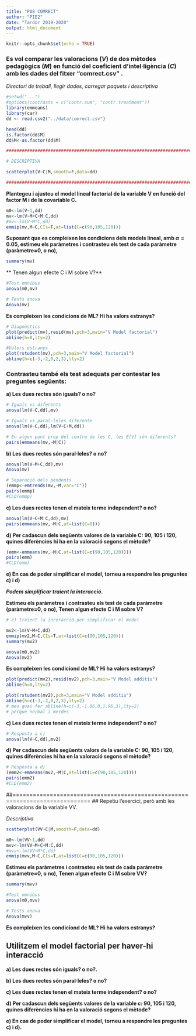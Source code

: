 ---
title: "P08 COMRECT"
author: "PIE2"
date: "Tardor 2019-2020"
output: html_document
---

```{r setup, include=FALSE}
knitr::opts_chunk$set(echo = TRUE)
```

### Es vol comparar les valoracions (*V*) de dos mètodes pedagògics (*M*) en funció del coeficient d'intel·ligència (*C*) amb les dades del fitxer “comrect.csv” . 

*Directori de treball, llegir dades, carregar paquets i descriptiva*

```{r}
#setwd("...")
#options(contrasts = c("contr.sum", "contr.treatment"))
library(emmeans)
library(car)
dd <- read.csv2("../data/comrect.csv")

head(dd)
is.factor(dd$M)
dd$M<-as.factor(dd$M)

##############################################################################

# DESCRIPTIVA

scatterplot(V~C|M,smooth=F,data=dd)

##############################################################################
```

**Plantegeu i ajusteu el model lineal factorial de la variable V en funció del factor M i de la covariable C.** 

```{r}
m0<-lm(V~1,dd)
mv<-lm(V~M+C+M:C,dd)
#mv<-lm(V~M*C,dd)
emmip(mv,M~C,CIs=T,at=list(C=c(90,105,120)))
```

**Suposant que es compleixen les condicions dels models lineal, amb $\alpha=0.05$, estimeu els paràmetres i contrasteu els test de cada paràmetre (paràmetre=0, o no),**

```{r}
summary(mv)
```

** Tenen algun efecte C i M sobre V?**

```{r}
#Test omnibus
anova(m0,mv)

# Tests anova
Anova(mv)
```

**Es compleixen les condicions de ML? Hi ha valors estranys?**

```{r}
# Diagnòstics
plot(predict(mv),resid(mv),pch=3,main="V Model factorial")
abline(h=0,lty=2)

#Valors estranys
plot(rstudent(mv),pch=3,main="V Model factorial")
abline(h=c(-3,-2,0,2,3),lty=2)
```

### Contrasteu també els test adequats per contestar les preguntes següents: 

**a) Les dues rectes són iguals? o no? **

```{r}
# Iguals vs diferents
anova(lm(V~C,dd),mv) 

# Iguals vs paral·leles diferente
anova(lm(V~C,dd),lm(V~C+M,dd)) 

# En algun punt prop del centre de les C, les E[V] són diferents?
pairs(emmeans(mv,~M|C)) 
```

**b) Les dues rectes són paral·leles? o no? **

```{r}
anova(lm(V~M+C,dd),mv)
Anova(mv)

# Separació dels pendents
(emmp<-emtrends(mv,~M,var="C")) 
pairs(emmp)
#CLD(emmp)
```

**c) Les dues rectes tenen el mateix terme independent? o no?**

```{r}
anova(lm(V~C+M:C,dd),mv)
pairs(emmeans(mv,~M|C,at=list(C=0)))
```

**d) Per cadascun dels següents valores de la variable C: 90, 105 i 120, quines diferències hi ha en la valoració segons el mètode?**

```{r}
(emm<-emmeans(mv,~M|C,at=list(C=c(90,105,120))))
pairs(emm)
#CLD(emm)

```

**e) En cas de poder simplificar el model, torneu a respondre les preguntes c) i d)**

***Podem simplificar traient la interacció.***

**Estimeu els paràmetres i contrasteu els test de cada paràmetre (paràmetre=0, o no), Tenen algun efecte C i M sobre V?**

```{r}
# e) traient la inreracció per simplificar el model

mv2<-lm(V~M+C,dd)
emmip(mv2,M~C,CIs=T,at=list(C=c(90,105,120)))
summary(mv2)

anova(m0,mv2)
Anova(mv2)
```

**Es compleixen les condiciond de ML? Hi ha valors estranys?**

```{r}
plot(predict(mv2),resid(mv2),pch=3,main="V Model additiu")
abline(h=0,lty=2)

plot(rstudent(mv2),pch=3,main="V Model additiu")
abline(h=c(-3,-2,0,2,3),lty=2)
# mes guai fer abline(h=c(-3,-1.96,0,1.96,3),lty=2)
# perque normal i merdes
```

**c) Les dues rectes tenen el mateix terme independent? o no?**

```{r}
# Resposta a c)
anova(lm(V~C,dd),mv2)
```

**d) Per cadascun dels següents valors de la variable C: 90, 105 i 120, quines diferències hi ha en la valoració segons el mètode?**

```{r}
# Resposta a d)
(emm2<-emmeans(mv2,~M|C,at=list(C=c(90,105,120))))
pairs(emm2)
#CLD(emm2)
```
##=============================================================================
## Repetiu l'exercici, però amb les valoracions de la variable VV.

*Descriptiva*

```{r}
scatterplot(VV~C|M,smooth=F,data=dd)

m0<-lm(VV~1,dd)
mvv<-lm(VV~M+C+M:C,dd)
#mvv<-lm(VV~M*C,dd)
emmip(mvv,M~C,CIs=T,at=list(C=c(90,105,120)))


```

**Estimeu els paràmetres i contrasteu els test de cada paràmetre (paràmetre=0, o no), Tenen algun efecte C i M sobre VV?**
```{r}
summary(mvv)
```

```{r}
#Test omnibus
anova(m0,mvv)

# Tests anova
Anova(mvv)
```

**Es compleixen les condiciond de ML? Hi ha valors estranys?**

## Utilitzem el model factorial per haver-hi interacció

**a) Les dues rectes són iguals? o no?.** 

**b) Les dues rectes són paral·leles? o no?** 

**c) Les dues rectes tenen el mateix terme independent? o no?**

**d) Per cadascun dels següents valores de la variable c: 90, 105 i 120, quines diferències hi ha en la valoració segons el mètode?**

**e) En cas de poder simplificar el model, torneu a respondre les preguntes c) i d).** 
